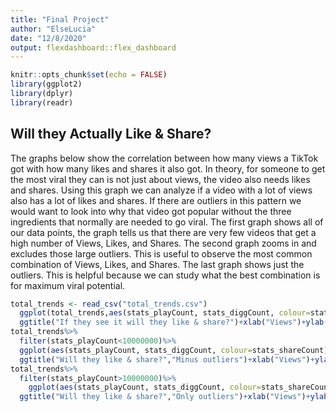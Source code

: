 ```yaml
---
title: "Final Project"
author: "ElseLucia"
date: "12/8/2020"
output: flexdashboard::flex_dashboard
---
```


```r
knitr::opts_chunk$set(echo = FALSE)
library(ggplot2)
library(dplyr)
library(readr)
```

## Will they Actually Like & Share?
The graphs below show the correlation between how many views a TikTok got with how many likes and shares it also got. In theory, for someone to get the most viral they can is not just about views, the video also needs likes and shares. Using this graph we can analyze if a video with a lot of views also has a lot of likes and shares. If there are outliers in this pattern we would want to look into why that video got popular without the three ingredients that normally are needed to go viral. The first graph shows all of our data points, the graph tells us that there are very few videos that get a high number of Views, Likes, and Shares. The second graph zooms in and excludes those large outliers. This is useful to observe the most common combination of Views, Likes, and Shares. The last graph shows just the outliers. This is helpful because we can study what the best combination is for maximum viral potential.    


```r

total_trends <- read_csv("total_trends.csv")
  ggplot(total_trends,aes(stats_playCount, stats_diggCount, colour=stats_shareCount))+geom_point()+
  ggtitle("If they see it will they like & share?")+xlab("Views")+ylab("Likes")+scale_colour_continuous(name = "Shares")
total_trends%>%
  filter(stats_playCount<10000000)%>%
  ggplot(aes(stats_playCount, stats_diggCount, colour=stats_shareCount))+geom_point()+
  ggtitle("Will they like & share?","Minus outliers")+xlab("Views")+ylab("Likes")+scale_colour_continuous(name = "Shares")
total_trends%>%
  filter(stats_playCount>10000000)%>%
    ggplot(aes(stats_playCount, stats_diggCount, colour=stats_shareCount))+geom_point()+
  ggtitle("Will they like & share?","Only outliers")+xlab("Views")+ylab("Likes")+scale_colour_continuous(name = "Shares")

```


